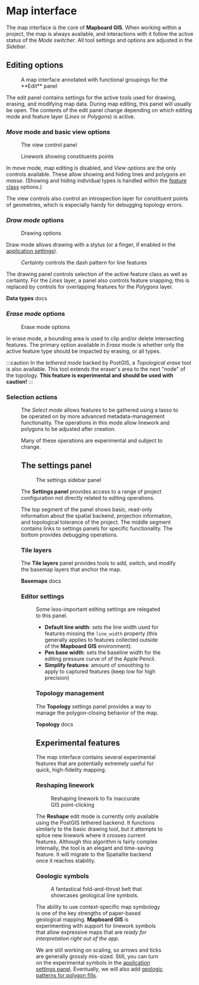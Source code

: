 
# Map interface

The map interface is the core of **Mapboard GIS**. When working within
a project, the map is always available, and interactions with it
follow the active status of the _Mode switcher_. All tool settings
and options are adjusted in the _Sidebar_.

## Editing options

<Figure src="/docs/map-interface.jpg">A map interface annotated 
  with functional groupings for the **Edit** panel</Figure>

The edit panel contains settings for the active tools used for drawing,
erasing, and modifying map data. During map editing, this panel will
usually be open. The contents of the edit panel change depending on which
editing mode and feature layer (_Lines_ or _Polygons_) is active.

### _Move_ mode and basic view options

<Figure
  src="/docs/map-interface/view-options.png"
  width={300}
  className="right"
>The view control panel</Figure>

<Figure
  src="/docs/map-interface/show-points.jpg" width={300} className="right"
>Linework showing constituents points</Figure>

In move mode, map editing is disabled, and _View options_ are
the only controls available. These allow showing and hiding
lines and polygons _en masse_. (Showing and hiding individual types is
handled within the [feature class](/docs/data-types) options.)

The view controls also control an introspection layer for constituent
points of geometries, which is especially handy for debugging topology
errors.

### _Draw mode_ options

<Figure
  src="/docs/map-interface/drawing-options.png"
  width={300}
  className="right"
>Drawing options</Figure>

Draw mode allows drawing with a stylus (or a finger, if enabled in
the [application settings](/docs/getting-started)).

<Figure
  src="/docs/map-interface/line-certainty.png"
  width={300}
  className="right"
>
  <em>Certainty</em> controls the dash pattern for line features
</Figure>

The drawing panel controls selection of the active feature class as well as
certainty.
For the _Lines_ layer, a panel also controls feature snapping; this is replaced
by controls for overlapping features for the _Polygons_ layer.

<PageLinkButton href="/docs/data-types">
  <strong>Data types</strong> docs
</PageLinkButton>

### _Erase mode_ options

<Figure
  src="/docs/map-interface/eraser-options.png"
  width={300}
  className="right"
>Erase mode options</Figure>

In erase mode, a bounding area is used to clip
and/or delete intersecting features.
The primary option available in _Erase_ mode is whether only the
active feature type should be impacted by erasing, or all types.

:::caution
In the _tethered mode_ backed by PostGIS, a _Topological erase_
tool is also available. This tool extends the eraser's area to the
next "node" of the topology. **This feature is experimental and should be used with caution!**
:::

### Selection actions

<Figure
  src="/docs/map-interface/selection-actions.png"
  width={280}
  className="right"
/>

The _Select mode_ allows features to be gathered using a lasso
to be operated on by more advanced metadata-management functionality.
The operations in this mode allow linework and polygons to be
adjusted after creation.

Many of these operations are experimental and subject to change.

## The settings panel

<Figure
  src="/docs/map-interface/sidebar-settings.png"
  width={280}
  className="right"
>The settings sidebar panel</Figure>

The **Settings panel** provides access to a range of project
configuration not directly related to editing operations.

The top segment of the panel shows basic, read-only information about the
spatial backend, projection information, and topological tolerance of the project.
The middle segment contains links to settings panels for specific functionality.
The bottom provides debugging operations.

### Tile layers

The **Tile layers** panel provides tools to add, switch, and modify the basemap
layers that anchor the map.

<PageLinkButton href="/docs/basemaps">**Basemaps** docs</PageLinkButton>

### Editor settings

<Figure
  src="/docs/map-interface/editor-settings.png"
  width={280}
  className="right"
/>

Some less-important editing settings are
relegated to this panel.

- **Default line width**: sets the line width
  used for features missing the `line_width` property (this generally applies to features collected
  outside of the **Mapboard GIS** environment).
- **Pen base width**: sets the baseline width for the editing pressure curve of
  of the Apple Pencil.
- **Simplify features**: amount of smoothing to apply to captured features (keep low for high precision)

### Topology management

The **Topology** settings panel provides a way to manage the polygon-closing behavior of the map.

<PageLinkButton href="/docs/topology">**Topology** docs</PageLinkButton>

## Experimental features

The map interface contains several experimental features that are potentially
extremely useful for quick, high-fidelity mapping.

### Reshaping linework

<Figure src="/docs/reshaping.mp4" width={400} className="right">Reshaping linework to fix inaccurate GIS point-clicking</Figure>

The **Reshape** edit mode is currently only available using the PostGIS tethered backend.
It functions similarly to the basic drawing tool, but it attempts to splice new linework
where it crosses current features. Although this algorithm is fairly complex internally,
the tool is an elegant and time-saving feature. It will migrate to the Spatialite backend
once it reaches stability.

### Geologic symbols

<Figure
  src="/docs/map-interface/experimental-geologic-symbols.png"
  width={300}
  className="right"
>A fantastical fold-and-thrust belt that showcases geological line symbols.</Figure>

The ability to use context-specific map symbology is one of the key strengths of
paper-based geological mapping. **Mapboard GIS** is experimenting with support for linework
symbols that allow expressive maps that are _ready for interpretation right out of the app_.

We are still working on scaling, so arrows and ticks are generally grossly mis-sized. Still,
you can turn on the experimental symbols in the [application settings panel](/docs). Eventually,
we will also add [geologic patterns for polygon fills](https://davenquinn.com/projects/geologic-patterns/).

